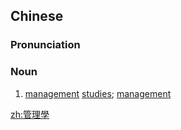 {{also|管理学}}
==Chinese==
{{zh-forms|s=管理学|type=21}}

===Pronunciation===
{{zh-pron
|m=guǎnlǐxué
|cat=n
}}

===Noun===
{{zh-noun}}

# [[management]] [[studies]]; [[management]]

[[zh:管理學]]